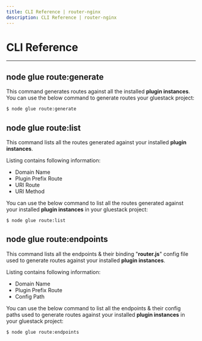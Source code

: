 ```yaml
---
title: CLI Reference | router-nginx
description: CLI Reference | router-nginx
---
```



<Meta title="Router Nginx Plugin Docs/CLI Reference" />

# CLI Reference
---

## node glue route:generate

This command generates routes against all the installed **plugin instances**. You can use
the below command to generate routes your gluestack project:
```sh
$ node glue route:generate
```

## node glue route:list

This command lists all the routes generated against your installed **plugin instances**.

Listing contains following information:
- Domain Name
- Plugin Prefix Route
- URI Route
- URI Method

You can use the below command to list all the routes generated against your installed
**plugin instances** in your gluestack project:
```sh
$ node glue route:list
```

## node glue route:endpoints

This command lists all the endpoints & their binding "**router.js**" config file used
to generate routes against your installed **plugin instances**.

Listing contains following information:
- Domain Name
- Plugin Prefix Route
- Config Path

You can use the below command to list all the endpoints & their config paths used to
generate routes against your installed **plugin instances** in your gluestack project:
```sh
$ node glue route:endpoints
```